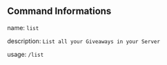 ## Command Informations
name: ``list``

description: ``List all your Giveaways in your Server``

usage: ``/list``